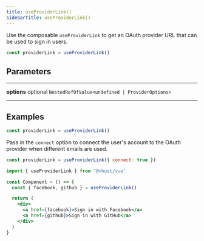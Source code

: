 ```yaml
---
title: useProviderLink()
sidebarTitle: useProviderLink()
---
```


Use the composable `useProviderLink` to get an OAuth provider URL that can be used to sign in users.

```js
const providerLink = useProviderLink()
```

## Parameters

---

**<span className="parameter-name">options</span>** <span className="optional-status">optional</span> <code>NestedRefOfValue&lt;undefined &#124; ProviderOptions&gt;</code>

---

## Examples

```js
const providerLink = useProviderLink()
```

Pass in the `connect` option to connect the user's account to the OAuth provider when different emails are used.

```js
const providerLink = useProviderLink({ connect: true })
```

```jsx
import { useProviderLink } from '@nhost/vue'

const Component = () => {
  const { facebook, github } = useProviderLink()

  return (
    <div>
      <a href={facebook}>Sign in with Facebook</a>
      <a href={github}>Sign in with GitHub</a>
    </div>
  )
}
```

